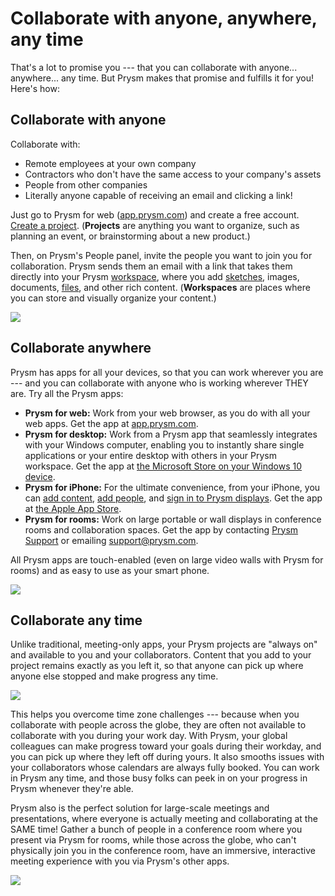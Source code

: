 # Collaborate with anyone, anywhere, any time

That\'s a lot to promise you --- that you can collaborate with
anyone\... anywhere\... any time. But Prysm makes that promise and
fulfills it for you! Here\'s how:

## Collaborate with anyone

Collaborate with:

- Remote employees at your own company
- Contractors who don\'t have the same access to your company\'s assets
- People from other companies
- Literally anyone capable of receiving an email and clicking a link!

Just go to Prysm for web ([app.prysm.com](http://app.prysm.com/)) and
create a free account. [Create a
project](../Project/Projects.htm#CreatingProjects). (**Projects** are
anything you want to organize, such as planning an event, or
brainstorming about a new product.)

Then, on Prysm\'s People panel, invite the people you want to join you
for collaboration. Prysm sends them an email with a link that takes them
directly into your Prysm [workspace](../Project/Workspaces.html), where
you add [sketches](../Tools/Sketchboards.html#OpeningSketchboards),
images, documents,
[files](../Files/WorkingWithProjectFiles.htm#AddingProjectFiles), and
other rich content. (**Workspaces** are places where you can store and
visually organize your content.)

![](./Collab001.png)

## Collaborate anywhere

Prysm has apps for all your devices, so that you can work wherever you
are --- and you can collaborate with anyone who is working wherever
THEY are. Try all the Prysm apps:

- **Prysm for web:** Work from your web browser, as you do with all your
  web apps. Get the app at [app.prysm.com](http://app.prysm.com/).
- **Prysm for desktop:** Work from a Prysm app that seamlessly
  integrates with your Windows computer, enabling you to instantly share
  single applications or your entire desktop with others in your Prysm
  workspace. Get the app at [the Microsoft Store on your Windows 10
  device](../GettingStarted/GettingPFD.html#InstalliingPFD).
- **Prysm for iPhone:** For the ultimate convenience, from your iPhone,
  you can [add content](../Files/AddingContentUsingIPhone.htm), [add
  people](../People/AddingPeopleIphone.html), and [sign in to Prysm
  displays](../GettingStarted/UnlockingDisplayUsingIPhone.htm). Get the
  app at [the Apple App
  Store](../GettingStarted/GettingPFI.html#InstallingIPhone).
- **Prysm for rooms:** Work on large portable or wall displays in
  conference rooms and collaboration spaces. Get the app by contacting
  [Prysm Support](https://www.prysm.com/support/) or emailing
  <support@prysm.com>.

All Prysm apps are touch-enabled (even on large video walls with Prysm
for rooms) and as easy to use as your smart phone.

![](./Collab002.png) 

## Collaborate any time

Unlike traditional, meeting-only apps, your Prysm projects are \"always
on\" and available to you and your collaborators. Content that you add
to your project remains exactly as you left it, so that anyone can pick
up where anyone else stopped and make progress any time.

![](./Collab007.png)

This helps you overcome time zone challenges --- because when you
collaborate with people across the globe, they are often not available
to collaborate with you during your work day. With Prysm, your global
colleagues can make progress toward your goals during their workday, and
you can pick up where they left off during yours. It also smooths issues
with your collaborators whose calendars are always fully booked. You can
work in Prysm any time, and those busy folks can peek in on your
progress in Prysm whenever they\'re able.

Prysm also is the perfect solution for large-scale meetings and
presentations, where everyone is actually meeting and collaborating at
the SAME time! Gather a bunch of people in a conference room where you
present via Prysm for rooms, while those across the globe, who can\'t
physically join you in the conference room, have an immersive,
interactive meeting experience with you via Prysm\'s other apps.

![](./Collab003.png)